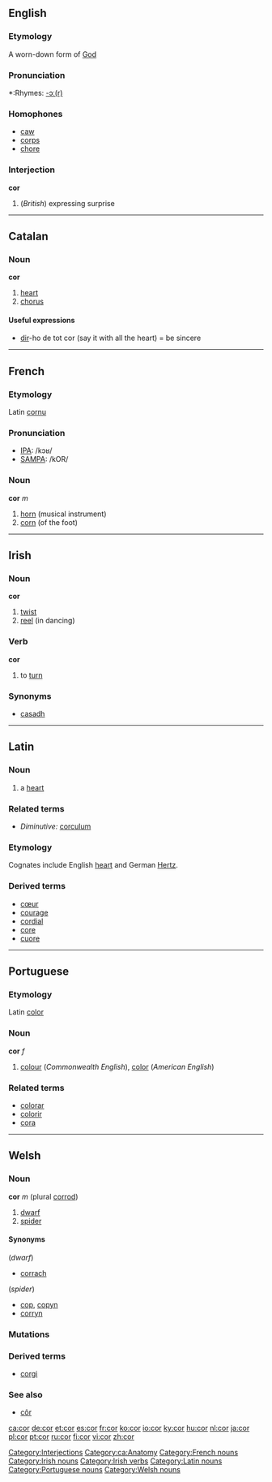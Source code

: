 ==English==

===Etymology===
A worn-down form of [[God]]

===Pronunciation===
*:Rhymes: [[Rhymes:English:-ɔː(r)|-ɔː(r)]]

===Homophones===
*[[caw]]
*[[corps]]
*[[chore]]

===Interjection===
'''cor'''

#(''British'') expressing surprise
[[Category:Interjections]]

----

==Catalan==
===Noun===
'''cor'''

#[[heart]]
#[[chorus]]
====Useful expressions====
*[[dir]]-ho de tot cor  (say it with all the heart) = be sincere

[[Category:ca:Anatomy]]

----

==French==
===Etymology===
Latin [[cornu]]

===Pronunciation===
*[[w:IPA|IPA]]: /kɔʁ/
*[[w:SAMPA|SAMPA]]: /kOR/

===Noun===
'''cor''' ''m''

#[[horn]] (musical instrument)
#[[corn]] (of the foot)

[[Category:French nouns]]

----

==Irish==
===Noun===
'''cor'''

# [[twist]]
# [[reel]] (in dancing)

===Verb===
'''cor'''

# to [[turn]]

===Synonyms===
*[[casadh]]

[[Category:Irish nouns]]
[[Category:Irish verbs]]

----

==Latin==
===Noun===

{{la-noun|cor|cordis|cordis|n|third}}

#a [[heart]]

===Related terms===
*''Diminutive:'' [[corculum]]
===Etymology===
Cognates include English [[heart]] and German [[Hertz]].
===Derived terms===
*[[cœur]]
*[[courage]]
*[[cordial]]
*[[core]]
*[[cuore]]

[[Category:Latin nouns]]

----

==Portuguese==
===Etymology===
Latin [[color]]
===Noun===
'''cor''' ''f''

#[[colour]] (''Commonwealth English''), [[color]] (''American English'')

[[Category:Portuguese nouns]]

===Related terms===
*[[colorar]]
*[[colorir]]
*[[cora]]

----

==Welsh==
===Noun===
'''cor''' ''m'' (plural [[corrod]])
#[[dwarf]]
#[[spider]]

====Synonyms====
(''dwarf'')
*[[corrach]]

(''spider'')
*[[cop]], [[copyn]]
*[[corryn]]

===Mutations===
{{cy-mut-c|or}}

===Derived terms===
*[[corgi]]

===See also===
*[[côr]]

[[Category:Welsh nouns]]

[[ca:cor]]
[[de:cor]]
[[et:cor]]
[[es:cor]]
[[fr:cor]]
[[ko:cor]]
[[io:cor]]
[[ky:cor]]
[[hu:cor]]
[[nl:cor]]
[[ja:cor]]
[[pl:cor]]
[[pt:cor]]
[[ru:cor]]
[[fi:cor]]
[[vi:cor]]
[[zh:cor]]